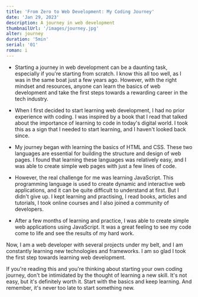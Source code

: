 ```yaml
---
title: 'From Zero to Web Development: My Coding Journey'
date: 'Jan 29, 2023'
description: A journey in web development
thumbnailUrl: '/images/journey.jpg'
alter: journey
duration: '5min'
serial: '01'
roman: i
---
```


- Starting a journey in web development can be a daunting task, especially if
  you're starting from scratch. I know this all too well, as I was in the same
  boat just a few years ago. However, with the right mindset and resources,
  anyone can learn the basics of web development and take the first steps
  towards a rewarding career in the tech industry.

- When I first decided to start learning web development, I had no prior
  experience with coding. I was inspired by a book that I read that talked about
  the importance of learning to code in today's digital world. I took this as a
  sign that I needed to start learning, and I haven't looked back since.

- My journey began with learning the basics of HTML and CSS. These two languages
  are essential for building the structure and design of web pages. I found that
  learning these languages was relatively easy, and I was able to create simple
  web pages with just a few lines of code.

- However, the real challenge for me was learning JavaScript. This programming
  language is used to create dynamic and interactive web applications, and it
  can be quite difficult to understand at first. But I didn't give up. I kept
  learning and practising, I read books, articles and tutorials, I took online
  courses and I also joined a community of developers.

- After a few months of learning and practice, I was able to create simple web
  applications using JavaScript. It was a great feeling to see my code come to
  life and see the results of my hard work.

Now, I am a web developer with several projects under my belt, and I am
constantly learning new technologies and frameworks. I am so glad I took the
first step towards learning web development.

If you're reading this and you're thinking about starting your own coding
journey, don't be intimidated by the thought of learning a new skill. It's not
easy, but it's definitely worth it. Start with the basics and keep learning.
And remember, it's never too late to start something new.
